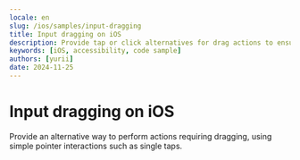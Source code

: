 ```yaml
---
locale: en
slug: /ios/samples/input-dragging
title: Input dragging on iOS
description: Provide tap or click alternatives for drag actions to ensure accessibility.
keywords: [iOS, accessibility, code sample]
authors: [yurii]
date: 2024-11-25
---
```


# Input dragging on iOS

Provide an alternative way to perform actions requiring dragging, using simple pointer interactions such as single taps.

<CodeSample id="input-dragging" platform="ios" locale="en"/>
